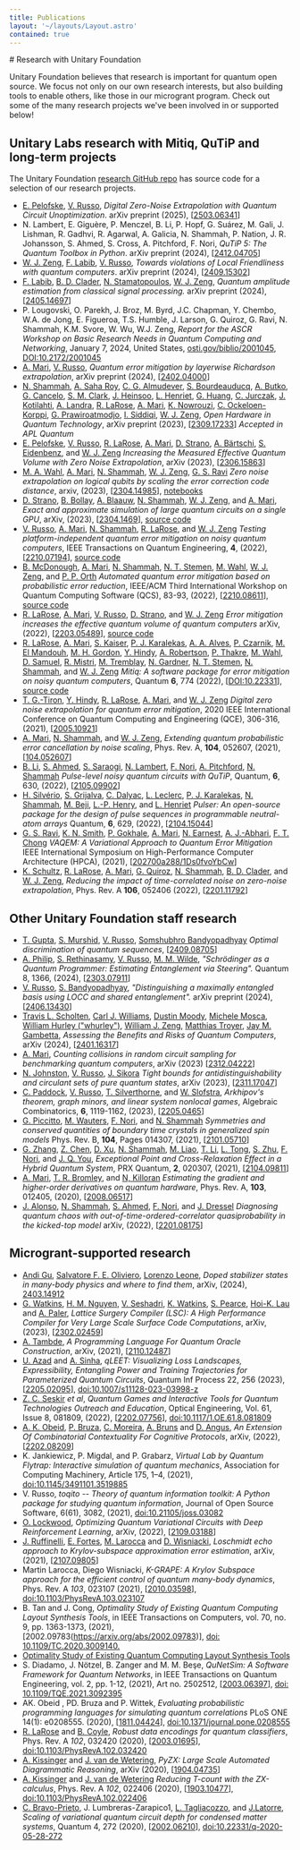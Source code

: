 ```yaml
---
title: Publications
layout: '~/layouts/Layout.astro'
contained: true
---
```



<PageIntro>
# Research with Unitary Foundation

Unitary Foundation believes that research is important for quantum open source. We focus not only on our own research interests, but also building tools to enable others, like those in our microgrant program. Check out some of the many research projects we've been involved in or supported below!

</PageIntro>

## Unitary Labs research with Mitiq, QuTiP and long-term projects

The Unitary Foundation [research GitHub repo](https://github.com/unitaryfund/research) has source code for a selection of our research projects.

- [E. Pelofske](https://arxiv.org/search/quant-ph?searchtype=author&query=Pelofske,+E), [V. Russo](https://arxiv.org/search/quant-ph?searchtype=author&query=Russo,+V), *Digital Zero-Noise Extrapolation with Quantum Circuit Unoptimization*. arXiv preprint (2025), [[2503.06341](https://arxiv.org/abs/2503.06341)]
- N. Lambert, E. Giguère, P. Menczel, B. Li, P. Hopf, G. Suárez, M. Gali, J. Lishman, R. Gadhvi, R. Agarwal, A. Galicia, N. Shammah, P. Nation, J. R. Johansson, S. Ahmed, S. Cross, A. Pitchford, F. Nori, *QuTiP 5: The Quantum Toolbox in Python*. arXiv preprint (2024), [[2412.04705](https://arxiv.org/abs/2412.04705)]
- [W. J. Zeng](https://arxiv.org/search/quant-ph?searchtype=author&query=Zeng,+W+J), [F. Labib](https://arxiv.org/search/quant-ph?searchtype=author&query=Labib,+F), [V. Russo](https://arxiv.org/search/quant-ph?searchtype=author&query=Russo%2C+V), *Towards violations of Local Friendliness with quantum computers*. arXiv preprint (2024), [[2409.15302](https://arxiv.org/abs/2409.15302)]
- [F. Labib](https://arxiv.org/search/quant-ph?searchtype=author&query=Labib,+F), [B. D. Clader](https://arxiv.org/search/quant-ph?searchtype=author&query=Clader,+B+D), [N. Stamatopoulos](https://arxiv.org/search/quant-ph?searchtype=author&query=Stamatopoulos,+N), [W. J. Zeng](https://arxiv.org/search/quant-ph?searchtype=author&query=Zeng,+W+J), *Quantum amplitude estimation from classical signal processing.* arXiv preprint (2024), [[2405.14697](https://arxiv.org/abs/2405.14697)]
- P. Lougovski, O. Parekh, J. Broz, M. Byrd, J.C. Chapman, Y. Chembo, W.A. de Jong, E. Figueroa, T.S. Humble, J. Larson, G. Quiroz, G. Ravi, N. Shammah, K.M. Svore, W. Wu, W.J. Zeng, *Report for the ASCR Workshop on Basic Research Needs in Quantum Computing and Networking*, January 7, 2024, United States,  [osti.gov/biblio/2001045](https://www.osti.gov/biblio/2001045), [DOI:10.2172/2001045](https://doi.org/10.2172/2001045)
- [A. Mari](https://arxiv.org/search/quant-ph?searchtype=author&query=Mari%2C+A), [V. Russo](https://arxiv.org/search/quant-ph?searchtype=author&query=Russo%2C+V), *Quantum error mitigation by layerwise Richardson extrapolation*, arXiv preprint (2024), [[2402.04000](https://arxiv.org/abs/2402.04000)]
- [N. Shammah](https://arxiv.org/search/physics?searchtype=author&query=Shammah,+N), [A. Saha Roy](https://arxiv.org/search/physics?searchtype=author&query=Roy,+A+S), [C. G. Almudever](https://arxiv.org/search/physics?searchtype=author&query=Almudever,+C+G), [S. Bourdeauducq](https://arxiv.org/search/physics?searchtype=author&query=Bourdeauducq,+S), [A. Butko](https://arxiv.org/search/physics?searchtype=author&query=Butko,+A), [G. Cancelo](https://arxiv.org/search/physics?searchtype=author&query=Cancelo,+G), [S. M. Clark](https://arxiv.org/search/physics?searchtype=author&query=Clark,+S+M), [J. Heinsoo](https://arxiv.org/search/physics?searchtype=author&query=Heinsoo,+J), [L. Henriet](https://arxiv.org/search/physics?searchtype=author&query=Heinsoo,+J), [G. Huang](https://arxiv.org/search/physics?searchtype=author&query=Huang,+G), [C. Jurczak](https://arxiv.org/search/physics?searchtype=author&query=Jurczak,+C), [J. Kotilahti](https://arxiv.org/search/physics?searchtype=author&query=Kotilahti,+J), [A. Landra](https://arxiv.org/search/physics?searchtype=author&query=Landra,+A), [R. LaRose](https://arxiv.org/search/physics?searchtype=author&query=LaRose,+R), [A. Mari](https://arxiv.org/search/physics?searchtype=author&query=Mari,+A), [K. Nowrouzi](https://arxiv.org/search/physics?searchtype=author&query=Nowrouzi,+K), [C. Ockeloen-Korppi](https://arxiv.org/search/physics?searchtype=author&query=Ockeloen-Korppi,+C), [G. Prawiroatmodjo](https://arxiv.org/search/physics?searchtype=author&query=Prawiroatmodjo,+G), [I. Siddiqi](https://arxiv.org/search/physics?searchtype=author&query=Siddiqi,+I), [W. J. Zeng](https://arxiv.org/search/physics?searchtype=author&query=Zeng,+W+J), *Open Hardware in Quantum Technology*, arXiv preprint (2023), [[2309.17233](https://arxiv.org/abs/2309.17233)] *Accepted in APL Quantum*
- [E. Pelofske](https://arxiv.org/search/quant-ph?searchtype=author&query=Pelofske%2C+E), [V. Russo](https://arxiv.org/search/quant-ph?searchtype=author&query=Russo%2C+V), [R. LaRose](https://arxiv.org/search/quant-ph?searchtype=author&query=LaRose%2C+R), [A. Mari](https://arxiv.org/search/quant-ph?searchtype=author&query=Mari%2C+A), [D. Strano](https://arxiv.org/search/quant-ph?searchtype=author&query=Strano%2C+D), [A. Bärtschi](https://arxiv.org/search/quant-ph?searchtype=author&query=B%C3%A4rtschi%2C+A), [S. Eidenbenz](https://arxiv.org/search/quant-ph?searchtype=author&query=Eidenbenz%2C+S), and [W. J. Zeng](https://arxiv.org/search/quant-ph?searchtype=author&query=Zeng%2C+W+J) *Increasing the Measured Effective Quantum Volume with Zero Noise Extrapolation*, arXiv (2023), [[2306.15863](https://arxiv.org/abs/2306.15863)]
- [M. A. Wahl](https://arxiv.org/search/quant-ph?searchtype=author&query=Wahl%2C+M+A), [A. Mari](https://arxiv.org/search/quant-ph?searchtype=author&query=Mari%2C+A), [N. Shammah](https://arxiv.org/search/quant-ph?searchtype=author&query=Shammah%2C+N), [W. J. Zeng](https://arxiv.org/search/quant-ph?searchtype=author&query=Zeng%2C+W+J), [G. S. Ravi](https://arxiv.org/search/quant-ph?searchtype=author&query=Ravi%2C+G+S) *Zero noise extrapolation on logical qubits by scaling the error correction code distance*, arxiv, (2023), [[2304.14985](https://arxiv.org/abs/2304.14985)], [notebooks](https://github.com/unitaryfund/research/tree/main/ieee-quantum-week)
- [D. Strano](https://arxiv.org/search/quant-ph?searchtype=author&query=Strano%2C+D), [B. Bollay](https://arxiv.org/search/quant-ph?searchtype=author&query=Bollay%2C+B), [A. Blaauw](https://arxiv.org/search/quant-ph?searchtype=author&query=Blaauw%2C+A), [N. Shammah](https://arxiv.org/search/quant-ph?searchtype=author&query=Shammah%2C+N), [W. J. Zeng](https://arxiv.org/search/quant-ph?searchtype=author&query=Zeng%2C+W+J), and [A. Mari](https://arxiv.org/search/quant-ph?searchtype=author&query=Mari%2C+A),  *Exact and approximate simulation of large quantum circuits on a single GPU*, arXiv, (2023), [[2304.1469](https://arxiv.org/abs/2304.14969)], [source code](https://github.com/unitaryfund/qrack-report)
- [V. Russo](https://arxiv.org/search/quant-ph?searchtype=author&query=Russo%2C+V), [A. Mari](https://arxiv.org/search/quant-ph?searchtype=author&query=Mari%2C+A), [N. Shammah](https://arxiv.org/search/quant-ph?searchtype=author&query=Shammah%2C+N), [R. LaRose](https://arxiv.org/search/quant-ph?searchtype=author&query=LaRose%2C+R), and [W. J. Zeng](https://arxiv.org/search/quant-ph?searchtype=author&query=Zeng%2C+W+J) *Testing platform-independent quantum error mitigation on noisy quantum computers*, IEEE Transactions on Quantum Engineering, **4**, (2022), [[2210.07194](https://arxiv.org/abs/2210.07194)], [source code](https://github.com/unitaryfund/research/tree/main/qem-on-hardware)
- [B. McDonough](https://arxiv.org/search/quant-ph?searchtype=author&query=McDonough%2C+B), [A. Mari](https://arxiv.org/search/quant-ph?searchtype=author&query=Mari%2C+A), [N. Shammah](https://arxiv.org/search/quant-ph?searchtype=author&query=Shammah%2C+N), [N. T. Stemen](https://arxiv.org/search/quant-ph?searchtype=author&query=Stemen%2C+N+T), [M. Wahl](https://arxiv.org/search/quant-ph?searchtype=author&query=Wahl%2C+M), [W. J. Zeng](https://arxiv.org/search/quant-ph?searchtype=author&query=Zeng%2C+W+J), and [P. P. Orth](https://arxiv.org/search/quant-ph?searchtype=author&query=Orth%2C+P+P)  *Automated quantum error mitigation based on probabilistic error reduction*, IEEE/ACM Third International Workshop on Quantum Computing Software (QCS), 83-93, (2022), [[2210.08611](https://arxiv.org/abs/2210.08611)], [source code](https://github.com/benmcdonough20/AutomatedPERTools)
- [R. LaRose](https://arxiv.org/search/quant-ph?searchtype=author&query=LaRose%2C+R), [A. Mari](https://arxiv.org/search/quant-ph?searchtype=author&query=Mari%2C+A), [V. Russo](https://arxiv.org/search/quant-ph?searchtype=author&query=Russo%2C+V), [D. Strano](https://arxiv.org/search/quant-ph?searchtype=author&query=Strano%2C+D), and [W. J. Zeng](https://arxiv.org/search/quant-ph?searchtype=author&query=Zeng%2C+W+J) *Error mitigation increases the effective quantum volume of quantum computers* arXiv, (2022), [[2203.05489](https://arxiv.org/abs/2203.05489)], [source code](https://github.com/unitaryfund/mitiq-qv)
- [R. LaRose](https://arxiv.org/search/quant-ph?searchtype=author&query=LaRose%2C+R), [A. Mari](https://arxiv.org/search/quant-ph?searchtype=author&query=Mari%2C+A), [S. Kaiser](https://arxiv.org/search/quant-ph?searchtype=author&query=Kaiser%2C+S), [P. J. Karalekas](https://arxiv.org/search/quant-ph?searchtype=author&query=Karalekas%2C+P+J), [A. A. Alves](https://arxiv.org/search/quant-ph?searchtype=author&query=Alves%2C+A+A), [P. Czarnik](https://arxiv.org/search/quant-ph?searchtype=author&query=Czarnik%2C+P), [M. El Mandouh](https://arxiv.org/search/quant-ph?searchtype=author&query=Mandouh%2C+M+E), [M. H. Gordon](https://arxiv.org/search/quant-ph?searchtype=author&query=Gordon%2C+M+H), [Y. Hindy](https://arxiv.org/search/quant-ph?searchtype=author&query=Hindy%2C+Y), [A. Robertson](https://arxiv.org/search/quant-ph?searchtype=author&query=Robertson%2C+A), [P. Thakre](https://arxiv.org/search/quant-ph?searchtype=author&query=Thakre%2C+P), [M. Wahl](https://arxiv.org/search/quant-ph?searchtype=author&query=Wahl%2C+M), [D. Samuel](https://arxiv.org/search/quant-ph?searchtype=author&query=Samuel%2C+D), [R. Mistri](https://arxiv.org/search/quant-ph?searchtype=author&query=Mistri%2C+R), [M. Tremblay](https://arxiv.org/search/quant-ph?searchtype=author&query=Tremblay%2C+M), [N. Gardner](https://arxiv.org/search/quant-ph?searchtype=author&query=Gardner%2C+N), [N. T. Stemen](https://arxiv.org/search/quant-ph?searchtype=author&query=Stemen%2C+N+T), [N. Shammah](https://arxiv.org/search/quant-ph?searchtype=author&query=Shammah%2C+N), and [W. J. Zeng](https://arxiv.org/search/quant-ph?searchtype=author&query=Zeng%2C+W+J) *Mitiq: A software package for error mitigation on noisy quantum computers*, Quantum **6**, 774 (2022), [[DOI:10.22331](https://doi.org/10.22331/q-2022-08-11-774)], [source code](https://mitiq.readthedocs.io/en/latest/examples/mitiq-paper/mitiq-paper-codeblocks.html)
- [T. G.-Tiron](https://arxiv.org/search/quant-ph?searchtype=author&query=Giurgica-Tiron%2C+T), [Y. Hindy](https://arxiv.org/search/quant-ph?searchtype=author&query=Hindy%2C+Y), [R. LaRose](https://arxiv.org/search/quant-ph?searchtype=author&query=LaRose%2C+R), [A. Mari](https://arxiv.org/search/quant-ph?searchtype=author&query=Mari%2C+A), and [W. J. Zeng](https://arxiv.org/search/quant-ph?searchtype=author&query=Zeng%2C+W+J) *Digital zero noise extrapolation for quantum error mitigation*, 2020 IEEE International Conference on Quantum Computing and Engineering (QCE), 306-316, (2021), [[2005.10921](https://arxiv.org/abs/2005.10921)]
- [A. Mari](https://arxiv.org/search/quant-ph?searchtype=author&query=Mari%2C+A), [N. Shammah](https://arxiv.org/search/quant-ph?searchtype=author&query=Shammah%2C+N), and [W. J. Zeng](https://arxiv.org/search/quant-ph?searchtype=author&query=Zeng%2C+W+J), *Extending quantum probabilistic error cancellation by noise scaling*, Phys. Rev. A, **104**, 052607, (2021), [[104.052607](https://journals.aps.org/pra/abstract/10.1103/PhysRevA.104.052607)]
- [B. Li](https://arxiv.org/search/quant-ph?searchtype=author&query=Li%2C+B), [S. Ahmed](https://arxiv.org/search/quant-ph?searchtype=author&query=Ahmed%2C+S), [S. Saraogi](https://arxiv.org/search/quant-ph?searchtype=author&query=Saraogi%2C+S), [N. Lambert](https://arxiv.org/search/quant-ph?searchtype=author&query=Lambert%2C+N), [F. Nori](https://arxiv.org/search/quant-ph?searchtype=author&query=Nori%2C+F), [A. Pitchford](https://arxiv.org/search/quant-ph?searchtype=author&query=Pitchford%2C+A), [N. Shammah](https://arxiv.org/search/quant-ph?searchtype=author&query=Shammah%2C+N)  *Pulse-level noisy quantum circuits with QuTiP*, Quantum, **6**, 630, (2022), [[2105.09902](https://arxiv.org/abs/2105.09902)]
- [H. Silvério](https://arxiv.org/search/quant-ph?searchtype=author&query=Silv%C3%A9rio%2C+H), [S. Grijalva](https://arxiv.org/search/quant-ph?searchtype=author&query=Grijalva%2C+S), [C. Dalyac](https://arxiv.org/search/quant-ph?searchtype=author&query=Dalyac%2C+C), [L. Leclerc](https://arxiv.org/search/quant-ph?searchtype=author&query=Leclerc%2C+L), [P. J. Karalekas](https://arxiv.org/search/quant-ph?searchtype=author&query=Karalekas%2C+P+J), [N. Shammah](https://arxiv.org/search/quant-ph?searchtype=author&query=Shammah%2C+N), [M. Beji](https://arxiv.org/search/quant-ph?searchtype=author&query=Beji%2C+M), [L.-P. Henry](https://arxiv.org/search/quant-ph?searchtype=author&query=Henry%2C+L), and [L. Henriet](https://arxiv.org/search/quant-ph?searchtype=author&query=Henriet%2C+L) *Pulser: An open-source package for the design of pulse sequences in programmable neutral-atom arrays* Quantum, **6**, 629, (2022), [[2104.15044](https://arxiv.org/abs/2104.15044)]
- [G. S. Ravi](https://arxiv.org/search/quant-ph?searchtype=author&query=Ravi%2C+G+S), [K. N. Smith](https://arxiv.org/search/quant-ph?searchtype=author&query=Smith%2C+K+N), [P. Gokhale](https://arxiv.org/search/quant-ph?searchtype=author&query=Gokhale%2C+P), [A. Mari](https://arxiv.org/search/quant-ph?searchtype=author&query=Mari%2C+A), [N. Earnest](https://arxiv.org/search/quant-ph?searchtype=author&query=Earnest%2C+N), [A. J.-Abhari](https://arxiv.org/search/quant-ph?searchtype=author&query=Javadi-Abhari%2C+A), [F. T. Chong](https://arxiv.org/search/quant-ph?searchtype=author&query=Chong%2C+F+T) *VAQEM: A Variational Approach to Quantum Error Mitigation* IEEE International Symposium on High-Performance Computer Architecture (HPCA), (2021), [[202700a288/1Ds0fvoYbCw](https://www.computer.org/csdl/proceedings-article/hpca/2022/202700a288/1Ds0fvoYbCw)]
- [K. Schultz](https://arxiv.org/search/quant-ph?searchtype=author&query=Schultz%2C+K), [R. LaRose](https://arxiv.org/search/quant-ph?searchtype=author&query=LaRose%2C+R), [A. Mari](https://arxiv.org/search/quant-ph?searchtype=author&query=Mari%2C+A), [G. Quiroz](https://arxiv.org/search/quant-ph?searchtype=author&query=Quiroz%2C+G), [N. Shammah](https://arxiv.org/search/quant-ph?searchtype=author&query=Shammah%2C+N), [B. D. Clader](https://arxiv.org/search/quant-ph?searchtype=author&query=Clader%2C+B+D), and [W. J. Zeng](https://arxiv.org/search/quant-ph?searchtype=author&query=Zeng%2C+W+J), *Reducing the impact of time-correlated noise on zero-noise extrapolation*, Phys. Rev. A **106**, 052406 (2022), [[2201.11792](https://arxiv.org/abs/2201.11792)]

## Other Unitary Foundation staff research

- [T. Gupta](https://arxiv.org/search/quant-ph?searchtype=author&query=Gupta,+T), [S. Murshid](https://arxiv.org/search/quant-ph?searchtype=author&query=Murshid,+S), [V. Russo](https://arxiv.org/search/quant-ph?searchtype=author&query=Russo%2C+V), [Somshubhro Bandyopadhyay](https://arxiv.org/search/quant-ph?searchtype=author&query=Bandyopadhyay,+S) *Optimal discrimination of quantum sequences*, [[2409.08705](https://arxiv.org/abs/2409.08705)]
- [A. Philip](https://arxiv.org/search/quant-ph?searchtype=author&query=Philip,+A), [S. Rethinasamy](https://arxiv.org/search/quant-ph?searchtype=author&query=Rethinasamy,+S), [V. Russo](https://arxiv.org/search/quant-ph?searchtype=author&query=Russo,+V), [M. M. Wilde](https://arxiv.org/search/quant-ph?searchtype=author&query=Wilde,+M+M), *"Schrödinger as a Quantum Programmer: Estimating Entanglement via Steering".* Quantum 8, 1366, (2024), [[2303.07911](https://arxiv.org/abs/2303.07911)]
- [V. Russo](https://arxiv.org/search/quant-ph?searchtype=author&query=Russo,+V), [S. Bandyopadhyay](https://arxiv.org/search/quant-ph?searchtype=author&query=Bandyopadhyay,+S), *"Distinguishing a maximally entangled basis using LOCC and shared entanglement".* arXiv preprint (2024), [[2406.13430](https://arxiv.org/abs/2406.13430)]
- [Travis L. Scholten](https://arxiv.org/search/quant-ph?searchtype=author&query=Scholten,+T+L), [Carl J. Williams](https://arxiv.org/search/quant-ph?searchtype=author&query=Williams,+C+J), [Dustin Moody](https://arxiv.org/search/quant-ph?searchtype=author&query=Moody,+D), [Michele Mosca](https://arxiv.org/search/quant-ph?searchtype=author&query=Mosca,+M), [William Hurley ("whurley")](https://arxiv.org/search/quant-ph?searchtype=author&query=Hurley,+W), [William J. Zeng](https://arxiv.org/search/quant-ph?searchtype=author&query=Zeng,+W+J), [Matthias Troyer](https://arxiv.org/search/quant-ph?searchtype=author&query=Troyer,+M), [Jay M. Gambetta](https://arxiv.org/search/quant-ph?searchtype=author&query=Gambetta,+J+M), *Assessing the Benefits and Risks of Quantum Computers*, arXiv (2024), [[2401.16317](https://arxiv.org/abs/2401.16317)]
- [A. Mari](https://arxiv.org/search/quant-ph?searchtype=author&query=Mari,+A), *Counting collisions in random circuit sampling for benchmarking quantum computers*, arXiv (2023) [[2312.04222](https://arxiv.org/abs/2312.04222)]
- [N. Johnston](https://arxiv.org/search/quant-ph?searchtype=author&query=Johnston,+N), [V. Russo](https://arxiv.org/search/quant-ph?searchtype=author&query=Russo%2C+V), [J. Sikora](https://arxiv.org/search/quant-ph?searchtype=author&query=Sikora,+J) *Tight bounds for antidistinguishability and circulant sets of pure quantum states*, arXiv (2023), [[2311.17047](https://arxiv.org/abs/2311.17047)]
- [C. Paddock](https://arxiv.org/search/math?searchtype=author&query=Paddock%2C+C), [V. Russo](https://arxiv.org/search/math?searchtype=author&query=Russo%2C+V), [T. Silverthorne](https://arxiv.org/search/math?searchtype=author&query=Silverthorne%2C+T), and [W. Slofstra](https://arxiv.org/search/math?searchtype=author&query=Slofstra%2C+W), *Arkhipov's theorem, graph minors, and linear system nonlocal games*, Algebraic Combinatorics, **6**, 1119-1162, (2023), [[2205.0465](https://arxiv.org/abs/2205.04645)]
- [G. Piccitto](https://arxiv.org/search/quant-ph?searchtype=author&query=Piccitto%2C+G), [M. Wauters](https://arxiv.org/search/quant-ph?searchtype=author&query=Wauters%2C+M), [F. Nori](https://arxiv.org/search/quant-ph?searchtype=author&query=Nori%2C+F), and [N. Shammah](https://arxiv.org/search/quant-ph?searchtype=author&query=Shammah%2C+N) *Symmetries and conserved quantities of boundary time crystals in generalized spin models* Phys. Rev. B, **104**, Pages 014307, (2021), [[2101.05710](https://arxiv.org/abs/2101.05710)]
- [G. Zhang](https://arxiv.org/search/quant-ph?searchtype=author&query=Zhang%2C+G), [Z. Chen](https://arxiv.org/search/quant-ph?searchtype=author&query=Chen%2C+Z), [D. Xu](https://arxiv.org/search/quant-ph?searchtype=author&query=Xu%2C+D), [N. Shammah](https://arxiv.org/search/quant-ph?searchtype=author&query=Shammah%2C+N), [M. Liao](https://arxiv.org/search/quant-ph?searchtype=author&query=Liao%2C+M), [T. Li](https://arxiv.org/search/quant-ph?searchtype=author&query=Li%2C+T), [L. Tong](https://arxiv.org/search/quant-ph?searchtype=author&query=Tong%2C+L), [S. Zhu](https://arxiv.org/search/quant-ph?searchtype=author&query=Zhu%2C+S), [F. Nori](https://arxiv.org/search/quant-ph?searchtype=author&query=Nori%2C+F), and [J. Q. You](https://arxiv.org/search/quant-ph?searchtype=author&query=You%2C+J+Q), *Exceptional Point and Cross-Relaxation Effect in a Hybrid Quantum System*, PRX Quantum, **2**, 020307, (2021), [[2104.09811](https://arxiv.org/abs/2104.09811)]
- [A. Mari](https://arxiv.org/search/quant-ph?searchtype=author&query=Mari%2C+A), [T. R. Bromley](https://arxiv.org/search/quant-ph?searchtype=author&query=Bromley%2C+T+R), and [N, Killoran](https://arxiv.org/search/quant-ph?searchtype=author&query=Killoran%2C+N) *Estimating the gradient and higher-order derivatives on quantum hardware*, Phys. Rev. A, **103**, 012405, (2020), [[2008.06517](https://arxiv.org/abs/2008.06517)]
- [J. Alonso](https://arxiv.org/abs/2201.08175#:~:text=Jos%C3%A9%20Ra%C3%BAl%20Gonz%C3%A1lez%20Alonso), [N. Shammah](https://arxiv.org/search/quant-ph?searchtype=author&query=Shammah%2C+N), [S. Ahmed](https://arxiv.org/search/quant-ph?searchtype=author&query=Ahmed%2C+S), [F. Nori](https://arxiv.org/search/quant-ph?searchtype=author&query=Nori%2C+F), and [J. Dressel](https://arxiv.org/search/quant-ph?searchtype=author&query=Dressel%2C+J) *Diagnosing quantum chaos with out-of-time-ordered-correlator quasiprobability in the kicked-top model* arXiv, (2022), [[2201.08175](https://arxiv.org/abs/2201.08175)]

## Microgrant-supported research

- [Andi Gu](https://arxiv.org/search/quant-ph?searchtype=author&query=Gu,+A), [Salvatore F. E. Oliviero](https://arxiv.org/search/quant-ph?searchtype=author&query=Oliviero,+S+F+E), [Lorenzo Leone](https://arxiv.org/search/quant-ph?searchtype=author&query=Leone,+L), *Doped stabilizer states in many-body physics and where to find them*, arXiv, (2024), [2403.14912](https://arxiv.org/abs/2403.14912v1)
- [G. Watkins](https://arxiv.org/search/quant-ph?searchtype=author&query=Watkins%2C+G), [H. M. Nguyen](https://arxiv.org/search/quant-ph?searchtype=author&query=Nguyen%2C+H+M), [V. Seshadri](https://arxiv.org/search/quant-ph?searchtype=author&query=Seshadri%2C+V), [K. Watkins](https://arxiv.org/search/quant-ph?searchtype=author&query=Watkins%2C+K), [S. Pearce](https://arxiv.org/search/quant-ph?searchtype=author&query=Pearce%2C+S), [Hoi-K. Lau](https://arxiv.org/search/quant-ph?searchtype=author&query=Lau%2C+H) and [A. Paler](https://arxiv.org/search/quant-ph?searchtype=author&query=Paler%2C+A), *Lattice Surgery Compiler (LSC): A High Performance Compiler for Very Large Scale Surface Code Computations*, arXiv, (2023), [[2302.02459](https://arxiv.org/abs/2302.02459)]
- [A. Tambde](https://arxiv.org/search/quant-ph?searchtype=author&query=Tambde%2C+A), *A Programming Language For Quantum Oracle Construction*, arXiv, (2021), [[2110.12487](https://arxiv.org/abs/2110.12487)]
- [U. Azad](https://arxiv.org/search/quant-ph?searchtype=author&query=Azad%2C+U) and [A. Sinha](https://arxiv.org/search/quant-ph?searchtype=author&query=Sinha%2C+A), *qLEET: Visualizing Loss Landscapes, Expressibility, Entangling Power and Training Trajectories for Parameterized Quantum Circuits*, Quantum Inf Process 22, 256 (2023), [[2205.02095](https://arxiv.org/abs/2205.02095)], [doi:10.1007/s11128-023-03998-z](https://doi.org/10.1007/s11128-023-03998-z)
- [Z. C. Seskir](https://arxiv.org/search/physics?searchtype=author&query=Seskir%2C+Z+C) *et al*, *Quantum Games and Interactive Tools for Quantum Technologies Outreach and Education*, Optical Engineering, Vol. 61, Issue 8, 081809, (2022), [[2202.07756](https://arxiv.org/abs/2202.07756)],  [doi:10.1117/1.OE.61.8.081809](https://doi.org/10.1117/1.OE.61.8.081809)
- [A. K. Obeid](https://arxiv.org/search/q-bio?searchtype=author&query=Obeid%2C+A+K), [P. Bruza](https://arxiv.org/search/q-bio?searchtype=author&query=Bruza%2C+P), [C. Moreira](https://arxiv.org/search/q-bio?searchtype=author&query=Moreira%2C+C), [A. Bruns](https://arxiv.org/search/q-bio?searchtype=author&query=Bruns%2C+A) and [D. Angus](https://arxiv.org/search/q-bio?searchtype=author&query=Angus%2C+D), *An Extension Of Combinatorial Contextuality For Cognitive Protocols*, arXiv, (2022), [[2202.08209](https://arxiv.org/abs/2202.08209)]
- K. Jankiewicz, P. Migdal, and P. Grabarz, *Virtual Lab by Quantum Flytrap: Interactive simulation of quantum mechanics*,  Association for Computing Machinery, Article 175, 1–4, (2021), [doi:10.1145/3491101.3519885](https://doi.org/10.1145/3491101.3519885) 
- V. Russo, *toqito -- Theory of quantum information toolkit: A Python package for studying quantum information*, Journal of Open Source Software, 6(61), 3082, (2021), [doi:10.21105/joss.03082](https://doi.org/10.21105/joss.03082) 
- [O. Lockwood](https://arxiv.org/search/cs?searchtype=author&query=Lockwood%2C+O), *Optimizing Quantum Variational Circuits with Deep Reinforcement Learning*, arXiv, (2022), [[2109.03188](https://arxiv.org/abs/2109.03188)]
- [J. Ruffinelli](https://arxiv.org/search/quant-ph?searchtype=author&query=Ruffinelli%2C+J), [E. Fortes](https://arxiv.org/search/quant-ph?searchtype=author&query=Fortes%2C+E), [M. Larocca](https://arxiv.org/search/quant-ph?searchtype=author&query=Larocca%2C+M) and [D. Wisniacki](https://arxiv.org/search/quant-ph?searchtype=author&query=Wisniacki%2C+D+A), *Loschmidt echo approach to Krylov-subspace approximation error estimation*, arXiv, (2021), [[2107.09805](https://arxiv.org/abs/2107.09805)]
- Martin Larocca, Diego Wisniacki, *K-GRAPE: A Krylov Subspace approach for the efficient control of quantum many-body dynamics*, Phys. Rev. A *103*, 023107 (2021), [[2010.03598](https://arxiv.org/abs/2010.03598)], [doi:10.1103/PhysRevA.103.023107](https://doi.org/10.1103/PhysRevA.103.023107)
- B. Tan and J. Cong, *Optimality Study of Existing Quantum Computing Layout Synthesis Tools*, in IEEE Transactions on Computers, vol. 70, no. 9, pp. 1363-1373, (2021), [2002.09783(https://arxiv.org/abs/2002.09783)], [doi: 10.1109/TC.2020.3009140.](https://doi.org/10.1109/TC.2020.3009140) 
- [Optimality Study of Existing Quantum Computing Layout Synthesis Tools](https://arxiv.org/abs/2002.09783)
- S. Diadamo, J. Nötzel, B. Zanger and M. M. Beşe, *QuNetSim: A Software Framework for Quantum Networks*, in IEEE Transactions on Quantum Engineering, vol. 2, pp. 1-12, (2021), Art no. 2502512, [[2003.06397](https://arxiv.org/abs/2003.06397)], [doi: 10.1109/TQE.2021.3092395](https://doi.org/10.1109/TQE.2021.3092395)
- AK. Obeid , PD. Bruza and P. Wittek, *Evaluating probabilistic programming languages for simulating quantum correlations* PLoS ONE 14(1): e0208555. (2020), [[1811.04424](https://arxiv.org/abs/1811.04424)], [doi:10.1371/journal.pone.0208555](https://doi.org/10.1371/journal.pone.0208555) 
- [R. LaRose](https://arxiv.org/search/quant-ph?searchtype=author&query=LaRose%2C+R) and [B. Coyle](https://arxiv.org/search/quant-ph?searchtype=author&query=Coyle%2C+B), *Robust data encodings for quantum classifiers*, Phys. Rev. A *102*, 032420 (2020), [[2003.01695](https://arxiv.org/abs/2003.01695)], [doi:10.1103/PhysRevA.102.032420](https://doi.org/10.1103/PhysRevA.102.032420)
- [A. Kissinger](https://arxiv.org/search/quant-ph?searchtype=author&query=Kissinger%2C+A) and [J. van de Wetering](https://arxiv.org/search/quant-ph?searchtype=author&query=van+de+Wetering%2C+J), *PyZX: Large Scale Automated Diagrammatic Reasoning*, arXiv (2020), [[1904.04735](https://arxiv.org/abs/1904.04735)]
- [A. Kissinger](https://arxiv.org/search/quant-ph?searchtype=author&query=Kissinger%2C+A) and [J. van de Wetering](https://arxiv.org/search/quant-ph?searchtype=author&query=van+de+Wetering%2C+J) *Reducing T-count with the ZX-calculus*, Phys. Rev. A *102*, 022406 (2020), [[1903.10477](https://arxiv.org/abs/1903.10477)], [doi:10.1103/PhysRevA.102.022406](https://link.aps.org/doi/10.1103/PhysRevA.102.022406) 
- [C. Bravo-Prieto](https://orcid.org/0000-0003-1041-2044), J. Lumbreras-Zarapico1, [L. Tagliacozzo](https://orcid.org/0000-0002-5858-1587), and [J.Latorre](https://orcid.org/0000-0003-1702-7018), *Scaling of variational quantum circuit depth for condensed matter systems*, Quantum 4, 272 (2020), [[2002.06210](https://arxiv.org/abs/2002.06210)], [doi:10.22331/q-2020-05-28-272](https://doi.org/10.22331/q-2020-05-28-272)

